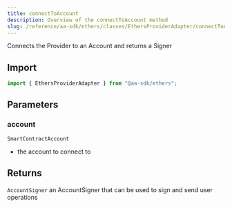 ```yaml
---
title: connectToAccount
description: Overview of the connectToAccount method
slug: /reference/aa-sdk/ethers/classes/EthersProviderAdapter/connectToAccount
---
```



Connects the Provider to an Account and returns a Signer

## Import

```ts
import { EthersProviderAdapter } from "@aa-sdk/ethers";
```

## Parameters

### account

`SmartContractAccount`

- the account to connect to

## Returns

`AccountSigner`
an AccountSigner that can be used to sign and send user operations
